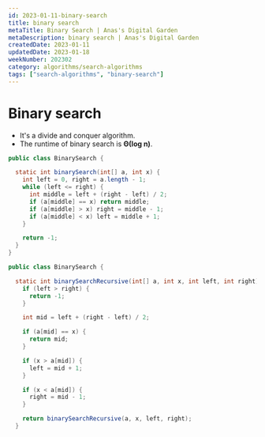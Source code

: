 ```yaml
---
id: 2023-01-11-binary-search
title: binary search
metaTitle: Binary Search | Anas's Digital Garden
metaDescription: binary search | Anas's Digital Garden
createdDate: 2023-01-11
updatedDate: 2023-01-18
weekNumber: 202302
category: algorithms/search-algorithms
tags: ["search-algorithms", "binary-search"]
---
```


# Binary search

- It's a divide and conquer algorithm.
- The runtime of binary search is **Θ(log n)**.

```java
public class BinarySearch {

  static int binarySearch(int[] a, int x) {
    int left = 0, right = a.length - 1;
    while (left <= right) {
      int middle = left + (right - left) / 2;
      if (a[middle] == x) return middle;
      if (a[middle] > x) right = middle - 1;
      if (a[middle] < x) left = middle + 1;
    }

    return -1;
  }
}
```

```java
public class BinarySearch {

  static int binarySearchRecursive(int[] a, int x, int left, int right) {
    if (left > right) {
      return -1;
    }

    int mid = left + (right - left) / 2;

    if (a[mid] == x) {
      return mid;
    }

    if (x > a[mid]) {
      left = mid + 1;
    }

    if (x < a[mid]) {
      right = mid - 1;
    }

    return binarySearchRecursive(a, x, left, right);
  }
```
